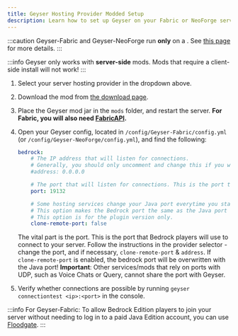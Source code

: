```yaml
---
title: Geyser Hosting Provider Modded Setup
description: Learn how to set up Geyser on your Fabric or NeoForge server from a hosting provider.
---
```



:::caution
Geyser-Fabric and Geyser-NeoForge run **only** on a <Versions platform="java"/>.
See [this page](/wiki/geyser/supported-versions#using-geyser-fabric-or-geyser-neoforge-on-servers-that-do-not-run-) for more details.
:::

:::info
Geyser only works with **server-side** mods. Mods that require a client-side install will not work!
:::

1. Select your server hosting provider in the dropdown above.
2. Download the mod from [the download page](https://geysermc.org/download#geyser).
3. Place the Geyser mod jar in the `mods` folder, and restart the server. **For Fabric, you will also need [FabricAPI](https://modrinth.com/mod/fabric-api).**
4. Open your Geyser config, located in `/config/Geyser-Fabric/config.yml` (or `/config/Geyser-NeoForge/config.yml`), and find the following:

    ```yaml
    bedrock: 
        # The IP address that will listen for connections. 
        # Generally, you should only uncomment and change this if you want to limit what IPs can connect to your server. 
        #address: 0.0.0.0 

        # The port that will listen for connections. This is the port that Bedrock players will use to connect to your server.
        port: 19132 

        # Some hosting services change your Java port everytime you start the server and require the same port to be used for Bedrock. 
        # This option makes the Bedrock port the same as the Java port every time you start the server. 
        # This option is for the plugin version only. 
        clone-remote-port: false 
    ``` 
    The vital part is the port. This is the port that Bedrock players will use to connect to your server. 
    Follow the instructions in the provider selector - change the port, and if necessary, `clone-remote-port` & `address`.
    If `clone-remote-port` is enabled, the bedrock port will be overwritten with the Java port!
    **Important**: Other services/mods that rely on ports with UDP, such as Voice Chats or Query, cannot share the port with Geyser.

5. Verify whether connections are possible by running `geyser connectiontest <ip>:<port>` in the console.

:::info
For Geyser-Fabric: To allow Bedrock Edition players to join your server without needing to log in to a paid Java Edition account, you can use <a href="/wiki/floodgate/setup/">Floodgate</a>.
:::